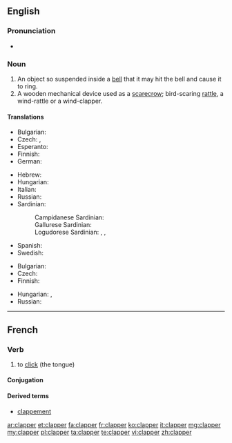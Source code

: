 ==English==

===Pronunciation===
* {{rhymes|æpə(r)}}

===Noun===
{{en-noun}}

# An object so suspended inside a [[bell]] that it may hit the bell and cause it to ring.
# A wooden mechanical device used as a [[scarecrow]]; bird-scaring [[rattle]], a wind-rattle or a wind-clapper.

====Translations====
{{trans-top|the tongue of a bell}}
* Bulgarian: {{t+|bg|език|m|tr=ezík}}
* Czech: {{t|cs|srdce zvonu}}, {{t+|cs|srdce}}
* Esperanto: {{t|eo|koro}}
* Finnish: {{t+|fi|kieli}}
* German: {{t+|de|Klöppel|m}}
{{trans-mid}}
* Hebrew: {{t+|he|ענבל|m|tr=inbal}}
* Hungarian: {{t|hu|harangnyelv}}
* Italian: {{t|it|battaglio}}
* Russian: {{t|ru|язык|m|tr=jazýk}} {{qualifier|ко́локола}}
* Sardinian:
*: Campidanese Sardinian: {{tø|sro|tratallu}}
*: Gallurese Sardinian: {{tø|sdn|battaddólu}}
*: Logudorese Sardinian: {{tø|src|battazu}}, {{tø|src|piròne}}, {{tø|src|limbèddu}}
* Spanish: {{t+|es|badajo|m}}
* Swedish: {{t|sv|kläpp|c}}
{{trans-bottom}}

{{trans-top|rattle}}
* Bulgarian: {{t|bg|кречетало|n|tr=krečetalo}}
* Czech: {{t|cs|řehtačka|f}}
* Finnish: {{t-|fi|räikkä}}
{{trans-mid}}
* Hungarian: {{t|hu|kereplő}}, {{t-|hu|szélkelep}}
* Russian: {{t|ru|трещотка|f|tr=treščótka}}
{{trans-bottom}}

----

==French==

===Verb===
{{fr-verb}}

# to [[click]] (the tongue)

====Conjugation====
{{fr-conj-er|clapp|avoir}}

====Derived terms====
* [[clappement]]

[[ar:clapper]]
[[et:clapper]]
[[fa:clapper]]
[[fr:clapper]]
[[ko:clapper]]
[[it:clapper]]
[[mg:clapper]]
[[my:clapper]]
[[pl:clapper]]
[[ta:clapper]]
[[te:clapper]]
[[vi:clapper]]
[[zh:clapper]]